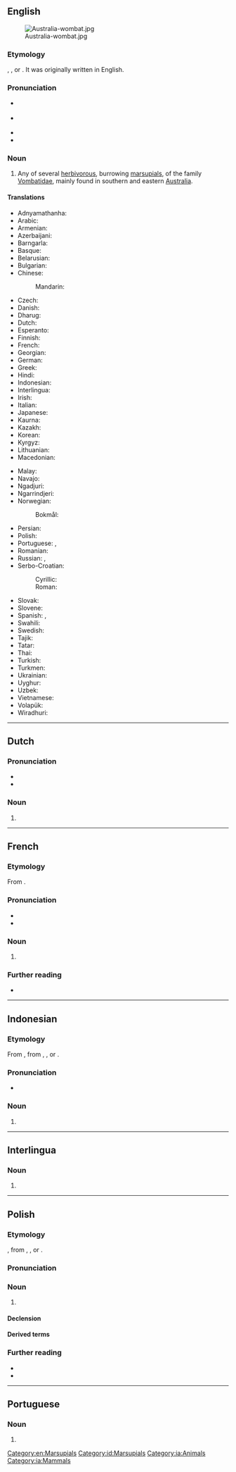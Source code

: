 ==English==
{{wikipedia}}
[[Image:Australia-wombat.jpg|thumb]]

===Etymology===
{{bor+|en|xdk|wambad}}, {{m|xdk|wambaj}}, or {{m|xdk|wambag}}. It was originally written {{m|en|whom-batt}} in English.

===Pronunciation===
* {{a|US}} {{IPA|en|/ˈwɑmˌbæt/}}
* {{a|UK}} {{IPA|en|/ˈwɒm.bæt/}}
* {{audio|en|LL-Q1860 (eng)-Vealhurl-wombat.wav|Audio (Southern England)}}
* {{rhymes|en|ɑmbæt|ɒmbæt|s=2}}

===Noun===
{{en-noun}}

# Any of several [[herbivorous]], burrowing [[marsupial]]s, of the family [[Vombatidae]], mainly found in southern and eastern [[Australia]].

====Translations====
{{trans-top|marsupial}}
* Adnyamathanha: {{t|adt|wartu}}
* Arabic: {{t|ar|وُمْبَت|m}}
* Armenian: {{t|hy|վոմբաթ}}
* Azerbaijani: {{t|az|vombat}}
* Barngarla: {{t|bjb|wardoo}}
* Basque: {{t+|eu|wombat}}
* Belarusian: {{t|be|во́мбат|m}}
* Bulgarian: {{t|bg|во́мбат|m}}
* Chinese:
*: Mandarin: {{t+|cmn|袋熊|tr=dàixióng|sc=Hani}}
* Czech: {{t|cs|vombat|n}}
* Danish: {{t|da|vombat|c}}
* Dharug: {{t|xdk|wumbat}}
* Dutch: {{t+|nl|wombat|m}}
* Esperanto: {{t|eo|vombato}}
* Finnish: {{t+|fi|vompatti}}
* French: {{t+|fr|wombat|m}}
* Georgian: {{t|ka|ვომბატი}}
* German: {{t+|de|Wombat|m}}
* Greek: {{t+|el|φασκωλόμυς|m}}
* Hindi: {{t|hi|वॉम्बैट}}
* Indonesian: {{t+|id|wombat}}
* Interlingua: {{t|ia|wombat}}
* Irish: {{t|ga|vombat|m}}
* Italian: {{t+|it|vombato|m}}
* Japanese: {{t+|ja|ウォンバット|tr=wonbatto}}
* Kaurna: {{t|zku|wartu}}
* Kazakh: {{t|kk|вомбат}}
* Korean: {{t+|ko|웜뱃}}
* Kyrgyz: {{t|ky|вомбат}}
* Lithuanian: {{t|lt|vombatas|m}}
* Macedonian: {{t|mk|вомбат|m}}
{{trans-mid}}
* Malay: {{t+|ms|wombat}}
* Navajo: {{t|nv|shash naʼazísí}}
* Ngadjuri: {{t|jui|watu}}
* Ngarrindjeri: {{t|nay|moimoiri}}
* Norwegian:
*: Bokmål: {{t|nb|vombat|m}}
* Persian: {{t|fa|وامبت|tr=vâmbat}}
* Polish: {{t+|pl|wombat|m-an}}
* Portuguese: {{t|pt|vombate|m}}, {{t|pt|wombat|m}}
* Romanian: {{t+|ro|wombat|m}}
* Russian: {{t+|ru|во́мбат|m}}, {{t+|ru|вомба́т|m}}
* Serbo-Croatian:
*: Cyrillic: {{t|sh|во̀мбат|m}}
*: Roman: {{t+|sh|vòmbat|m}}
* Slovak: {{t|sk|vombat|m}}
* Slovene: {{t+|sl|vombat|m}}
* Spanish: {{t|es|vombátido|m}}, {{t|es|wombat|m}}
* Swahili: {{t|sw|wombati}}
* Swedish: {{t|sv|vombat|c}}
* Tajik: {{t|tg|вомбат}}
* Tatar: {{t|tt|вомбат}}
* Thai: {{t|th|วอมแบต}}
* Turkish: {{t+|tr|vombat}}
* Turkmen: {{t|tk|wombat}}
* Ukrainian: {{t|uk|во́мбат|m}}
* Uyghur: {{t|ug|خالتىلىق ئېيىق}}
* Uzbek: {{t|uz|vombat}}
* Vietnamese: {{t|vi|gấu túi mũi trần}}
* Volapük: {{t|vo|vombat}}
* Wiradhuri: {{t|wrh|wambad}}
{{trans-bottom}}

[[Category:en:Marsupials]]

----

==Dutch==

===Pronunciation===
* {{IPA|nl|/ˈʋɔm.bɑt/}}
* {{audio|nl|Nl-wombat.ogg|Audio}}

===Noun===
{{nl-noun|m|-s|wombatje}}

# {{l|en|wombat}}

{{topics|nl|Marsupials}}

----

==French==

===Etymology===
From {{bor|fr|en|wombat}}.

===Pronunciation===
* {{fr-IPA|wombate|vombate}}
* {{audio|fr|LL-Q150 (fra)-0x010C-wombat.wav|Audio}}

===Noun===
{{fr-noun|m}}

# {{l|en|wombat}}
#: {{syn|fr|phascolome<q:dated>}}

===Further reading===
* {{R:TLFi}}

{{C|fr|Marsupials}}

----

==Indonesian==

===Etymology===
From {{bor|id|en|wombat}}, from {{der|id|xdk|wambad}}, {{m|xdk|wambaj}}, or {{m|xdk|wambag}}.

===Pronunciation===
* {{IPA|id|[wɔmbat̚]}}

===Noun===
{{id-noun}}

# {{l|en|wombat}}

[[Category:id:Marsupials]]

----

==Interlingua==

===Noun===
{{head|ia|noun}}

# {{l|en|wombat}}

[[Category:ia:Animals]]
[[Category:ia:Mammals]]

----

==Polish==

===Etymology===
{{bor+|pl|en|wombat}}, from {{der|pl|xdk|wambad}}, {{m|xdk|wambaj}}, or {{m|xdk|wambag}}.

===Pronunciation===
{{pl-p|a=LL-Q809 (pol)-Olaf-wombat.wav}}

===Noun===
{{pl-noun|m-an}}

# {{l|en|wombat}}

====Declension====
{{pl-decl-noun-m-an}}

====Derived terms====
{{col3|pl|title=noun|wombatowate}}

===Further reading===
* {{R:pl:WSJP}}
* {{R:pl:PWN}}

{{C|pl|Marsupials}}

----

==Portuguese==

===Noun===
{{pt-noun|m|#s}}

# {{alternative form of|pt|vombate}}
